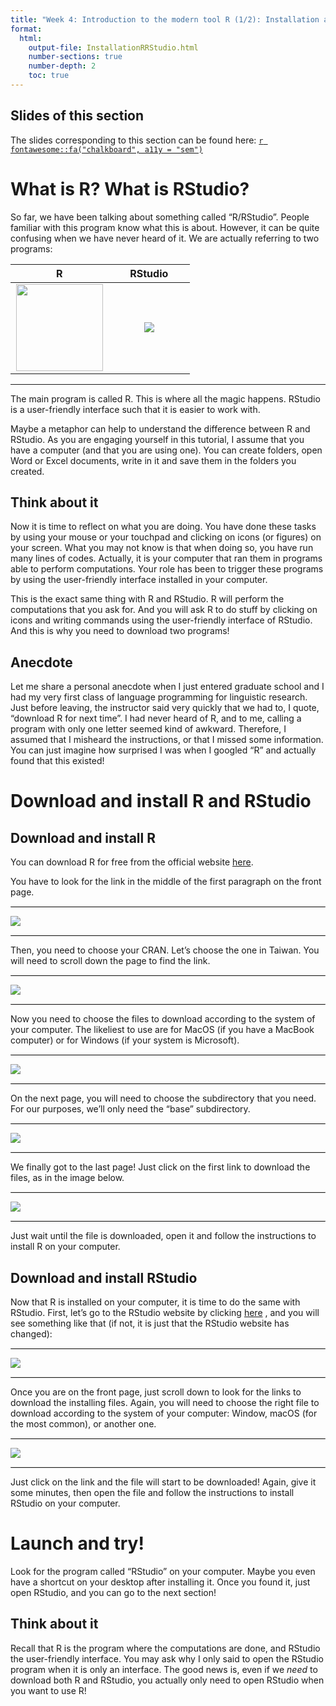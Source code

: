 ```yaml
---
title: "Week 4: Introduction to the modern tool R (1/2): Installation and first steps"
format: 
  html:
    output-file: InstallationRRStudio.html
    number-sections: true
    number-depth: 2
    toc: true
---
```


```{=html}
<style>
hr.rounded {
  border-top: 1px solid #E5E4E2;
  border-radius: 5px;
}
</style>
```

## Slides of this section {.unnumbered}

The slides corresponding to this section can be found here: <a href="InstallationRRStudio_slides.html" target="_blank">`r fontawesome::fa("chalkboard", a11y = "sem")`</a>

# What is R? What is RStudio?

So far, we have been talking about something called "R/RStudio". People familiar with this program know what this is about. However, it can be quite confusing when we have never heard of it. We are actually referring to two programs:

| R | RStudio |
|:-------------------------------------:|:-------------------------------:|
| ![](/assets/images/R_logo.png){width="139"} | ![](/assets/images/RStudio_Logo.png) |

------------------------------------------------------------------------

The main program is called R. This is where all the magic happens. RStudio is a user-friendly interface such that it is easier to work with.

Maybe a metaphor can help to understand the difference between R and RStudio. As you are engaging yourself in this tutorial, I assume that you have a computer (and that you are using one). You can create folders, open Word or Excel documents, write in it and save them in the folders you created.

::: callout-tip
## Think about it

Now it is time to reflect on what you are doing. You have done these tasks by using your mouse or your touchpad and clicking on icons (or figures) on your screen. What you may not know is that when doing so, you have run many lines of codes. Actually, it is your computer that ran them in programs able to perform computations. Your role has been to trigger these programs by using the user-friendly interface installed in your computer.
:::

This is the exact same thing with R and RStudio. R will perform the computations that you ask for. And you will ask R to do stuff by clicking on icons and writing commands using the user-friendly interface of RStudio. And this is why you need to download two programs!

::: callout-note
## Anecdote

Let me share a personal anecdote when I just entered graduate school and I had my very first class of language programming for linguistic research. Just before leaving, the instructor said very quickly that we had to, I quote, "download R for next time". I had never heard of R, and to me, calling a program with only one letter seemed kind of awkward. Therefore, I assumed that I misheard the instructions, or that I missed some information. You can just imagine how surprised I was when I googled "R" and actually found that this existed!
:::

# Download and install R and RStudio

## Download and install R

You can download R for free from the official website [here](https://www.r-project.org/){target="_blank"}.

You have to look for the link in the middle of the first paragraph on the front page.

<hr class="rounded">

![](/assets/images/RWebsite_FrontPage.png)

<hr class="rounded">

Then, you need to choose your CRAN. Let's choose the one in Taiwan. You will need to scroll down the page to find the link.

<hr class="rounded">

![](/assets/images/RWebsite_CRAN.png)

<hr class="rounded">

Now you need to choose the files to download according to the system of your computer. The likeliest to use are for MacOS (if you have a MacBook computer) or for Windows (if your system is Microsoft).

<hr class="rounded">

![](/assets/images/RWebsite_Download.png)

<hr class="rounded">

On the next page, you will need to choose the subdirectory that you need. For our purposes, we'll only need the "base" subdirectory.

<hr class="rounded">

![](/assets/images/RWebsite_DownloadSubdirectory.png)

<hr class="rounded">

We finally got to the last page! Just click on the first link to download the files, as in the image below.

<hr class="rounded">

![](/assets/images/RWebsite_DownloadFinal.png)

<hr class="rounded">

Just wait until the file is downloaded, open it and follow the instructions to install R on your computer.

## Download and install RStudio

Now that R is installed on your computer, it is time to do the same with RStudio. First, let's go to the RStudio website by clicking <a href="https://posit.co/download/rstudio-desktop/" target="_blank">here</a> , and you will see something like that (if not, it is just that the RStudio website has changed):

<hr class="rounded">

![](/assets/images/RStudioWebsite_FrontPage.png)

<hr class="rounded">

Once you are on the front page, just scroll down to look for the links to download the installing files. Again, you will need to choose the right file to download according to the system of your computer: Window, macOS (for the most common), or another one.

<hr class="rounded">

![](/assets/images/RStudioWebsite_Download.png)

<hr class="rounded">

Just click on the link and the file will start to be downloaded! Again, give it some minutes, then open the file and follow the instructions to install RStudio on your computer.

# Launch and try!

<p>Look for the program called "RStudio" on your computer. Maybe you even have a shortcut on your desktop after installing it. Once you found it, just open RStudio, and you can go to the next section!</p>

::: callout-tip
## Think about it

Recall that R is the program where the computations are done, and RStudio the user-friendly interface. You may ask why I only said to open the RStudio program when it is only an interface. The good news is, even if we *need* to download both R and RStudio, you actually only need to open RStudio when you want to use R!
:::
